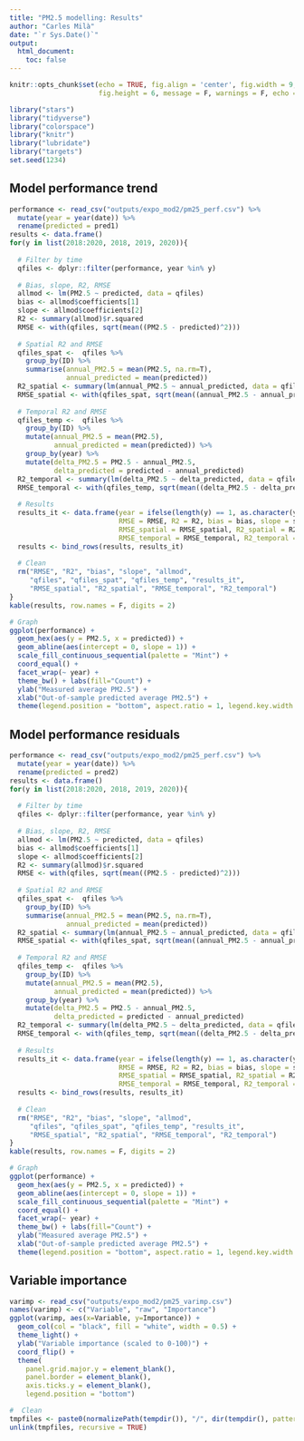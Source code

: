 ```yaml
---
title: "PM2.5 modelling: Results"
author: "Carles Milà"
date: "`r Sys.Date()`"
output:
  html_document:
    toc: false
---
```


```r
knitr::opts_chunk$set(echo = TRUE, fig.align = 'center', fig.width = 9, 
                      fig.height = 6, message = F, warnings = F, echo = F)

library("stars")
library("tidyverse")
library("colorspace")
library("knitr")
library("lubridate")
library("targets")
set.seed(1234)
```

## Model performance trend

```r
performance <- read_csv("outputs/expo_mod2/pm25_perf.csv") %>%
  mutate(year = year(date)) %>%
  rename(predicted = pred1)
results <- data.frame()
for(y in list(2018:2020, 2018, 2019, 2020)){
  
  # Filter by time
  qfiles <- dplyr::filter(performance, year %in% y)
  
  # Bias, slope, R2, RMSE
  allmod <- lm(PM2.5 ~ predicted, data = qfiles)
  bias <- allmod$coefficients[1]
  slope <- allmod$coefficients[2]
  R2 <- summary(allmod)$r.squared
  RMSE <- with(qfiles, sqrt(mean((PM2.5 - predicted)^2)))
  
  # Spatial R2 and RMSE
  qfiles_spat <-  qfiles %>% 
    group_by(ID) %>%
    summarise(annual_PM2.5 = mean(PM2.5, na.rm=T),
              annual_predicted = mean(predicted))
  R2_spatial <- summary(lm(annual_PM2.5 ~ annual_predicted, data = qfiles_spat))$r.squared
  RMSE_spatial <- with(qfiles_spat, sqrt(mean((annual_PM2.5 - annual_predicted)^2)))
  
  # Temporal R2 and RMSE
  qfiles_temp <-  qfiles %>% 
    group_by(ID) %>%
    mutate(annual_PM2.5 = mean(PM2.5),
           annual_predicted = mean(predicted)) %>%
    group_by(year) %>%
    mutate(delta_PM2.5 = PM2.5 - annual_PM2.5,
           delta_predicted = predicted - annual_predicted)
  R2_temporal <- summary(lm(delta_PM2.5 ~ delta_predicted, data = qfiles_temp))$r.squared
  RMSE_temporal <- with(qfiles_temp, sqrt(mean((delta_PM2.5 - delta_predicted)^2)))
  
  # Results
  results_it <- data.frame(year = ifelse(length(y) == 1, as.character(y), "All"), 
                           RMSE = RMSE, R2 = R2, bias = bias, slope = slope,
                           RMSE_spatial = RMSE_spatial, R2_spatial = R2_spatial,
                           RMSE_temporal = RMSE_temporal, R2_temporal = R2_temporal)
  results <- bind_rows(results, results_it)
  
  # Clean
  rm("RMSE", "R2", "bias", "slope", "allmod", 
     "qfiles", "qfiles_spat", "qfiles_temp", "results_it",
     "RMSE_spatial", "R2_spatial", "RMSE_temporal", "R2_temporal")  
}
kable(results, row.names = F, digits = 2)

# Graph
ggplot(performance) +
  geom_hex(aes(y = PM2.5, x = predicted)) +
  geom_abline(aes(intercept = 0, slope = 1)) +
  scale_fill_continuous_sequential(palette = "Mint") +
  coord_equal() +
  facet_wrap(~ year) + 
  theme_bw() + labs(fill="Count") +
  ylab("Measured average PM2.5") + 
  xlab("Out-of-sample predicted average PM2.5") +
  theme(legend.position = "bottom", aspect.ratio = 1, legend.key.width = unit(0.75, "cm"))
```

## Model performance residuals

```r
performance <- read_csv("outputs/expo_mod2/pm25_perf.csv") %>%
  mutate(year = year(date)) %>%
  rename(predicted = pred2)
results <- data.frame()
for(y in list(2018:2020, 2018, 2019, 2020)){
  
  # Filter by time
  qfiles <- dplyr::filter(performance, year %in% y)
  
  # Bias, slope, R2, RMSE
  allmod <- lm(PM2.5 ~ predicted, data = qfiles)
  bias <- allmod$coefficients[1]
  slope <- allmod$coefficients[2]
  R2 <- summary(allmod)$r.squared
  RMSE <- with(qfiles, sqrt(mean((PM2.5 - predicted)^2)))
  
  # Spatial R2 and RMSE
  qfiles_spat <-  qfiles %>% 
    group_by(ID) %>%
    summarise(annual_PM2.5 = mean(PM2.5, na.rm=T),
              annual_predicted = mean(predicted))
  R2_spatial <- summary(lm(annual_PM2.5 ~ annual_predicted, data = qfiles_spat))$r.squared
  RMSE_spatial <- with(qfiles_spat, sqrt(mean((annual_PM2.5 - annual_predicted)^2)))
  
  # Temporal R2 and RMSE
  qfiles_temp <-  qfiles %>% 
    group_by(ID) %>%
    mutate(annual_PM2.5 = mean(PM2.5),
           annual_predicted = mean(predicted)) %>%
    group_by(year) %>%
    mutate(delta_PM2.5 = PM2.5 - annual_PM2.5,
           delta_predicted = predicted - annual_predicted)
  R2_temporal <- summary(lm(delta_PM2.5 ~ delta_predicted, data = qfiles_temp))$r.squared
  RMSE_temporal <- with(qfiles_temp, sqrt(mean((delta_PM2.5 - delta_predicted)^2)))
  
  # Results
  results_it <- data.frame(year = ifelse(length(y) == 1, as.character(y), "All"), 
                           RMSE = RMSE, R2 = R2, bias = bias, slope = slope,
                           RMSE_spatial = RMSE_spatial, R2_spatial = R2_spatial,
                           RMSE_temporal = RMSE_temporal, R2_temporal = R2_temporal)
  results <- bind_rows(results, results_it)
  
  # Clean
  rm("RMSE", "R2", "bias", "slope", "allmod", 
     "qfiles", "qfiles_spat", "qfiles_temp", "results_it",
     "RMSE_spatial", "R2_spatial", "RMSE_temporal", "R2_temporal")  
}
kable(results, row.names = F, digits = 2)

# Graph
ggplot(performance) +
  geom_hex(aes(y = PM2.5, x = predicted)) +
  geom_abline(aes(intercept = 0, slope = 1)) +
  scale_fill_continuous_sequential(palette = "Mint") +
  coord_equal() +
  facet_wrap(~ year) + 
  theme_bw() + labs(fill="Count") +
  ylab("Measured average PM2.5") + 
  xlab("Out-of-sample predicted average PM2.5") +
  theme(legend.position = "bottom", aspect.ratio = 1, legend.key.width = unit(0.75, "cm"))
```

## Variable importance

```r
varimp <- read_csv("outputs/expo_mod2/pm25_varimp.csv") 
names(varimp) <- c("Variable", "raw", "Importance")
ggplot(varimp, aes(x=Variable, y=Importance)) +
  geom_col(col = "black", fill = "white", width = 0.5) +
  theme_light() +
  ylab("Variable importance (scaled to 0-100)") + 
  coord_flip() +
  theme(
    panel.grid.major.y = element_blank(),
    panel.border = element_blank(),
    axis.ticks.y = element_blank(), 
    legend.position = "bottom")
```

```r
#  Clean 
tmpfiles <- paste0(normalizePath(tempdir()), "/", dir(tempdir(), pattern = ".tif"))
unlink(tmpfiles, recursive = TRUE)
```
